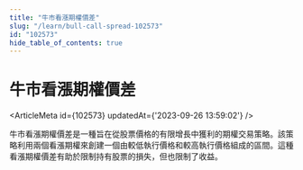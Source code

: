 ```yaml
---
title: "牛市看漲期權價差"
slug: "/learn/bull-call-spread-102573"
id: "102573"
hide_table_of_contents: true
---
```



# 牛市看漲期權價差

<ArticleMeta id={102573} updatedAt={'2023-09-26 13:59:02'} />
<div className='border-solid border-b border-t-0 my-4 border-[var(--ifm-color-gray-300)]' />

牛市看漲期權價差是一種旨在從股票價格的有限增長中獲利的期權交易策略。該策略利用兩個看漲期權來創建一個由較低執行價格和較高執行價格組成的區間。這種看漲期權價差有助於限制持有股票的損失，但也限制了收益。
